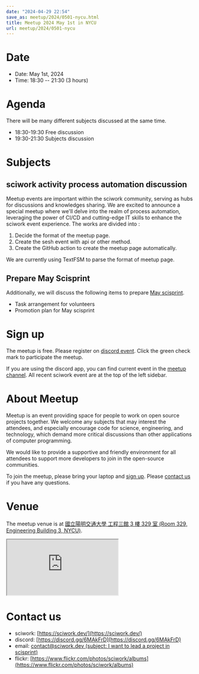 ```yaml
---
date: "2024-04-29 22:54"
save_as: meetup/2024/0501-nycu.html
title: Meetup 2024 May 1st in NYCU
url: meetup/2024/0501-nycu
---
```


# Date

- Date: May 1st, 2024
- Time: 18:30 \-- 21:30 (3 hours)

# Agenda

There will be many different subjects discussed at the same time.

- 18:30-19:30 Free discussion
- 19:30-21:30 Subjects discussion

# Subjects

## sciwork activity process automation discussion

Meetup events are important within the sciwork community, serving as
hubs for discussions and knowledges sharing. We are excited to announce
a special meetup where we\'ll delve into the realm of process
automation, leveraging the power of CI/CD and cutting-edge IT skills to
enhance the sciwork event experience. The works are divided into :

1.  Decide the format of the meetup page.
2.  Create the sesh event with api or other method.
3.  Create the GitHub action to create the meetup page automatically.

We are currently using TextFSM to parse the format of meetup page.

## Prepare May Scisprint

Additionally, we will discuss the following items to prepare [May
scisprint](https://sciwork.dev/sprint/2024/05-hsinchu).

- Task arrangement for volunteers
- Promotion plan for May scisprint

# Sign up

The meetup is free. Please register on [discord
event](https://discord.com/channels/730297880140578906/1007075707400237067/1234518963795529779).
Click the green check mark to participate the meetup.

If you are using the discord app, you can find current event in the
[meetup
channel](https://discordapp.com/channels/730297880140578906/1007075707400237067).
All recent sciwork event are at the top of the left sidebar.

# About Meetup

Meetup is an event providing space for people to work on open source
projects together. We welcome any subjects that may interest the
attendees, and especially encourage code for science, engineering, and
technology, which demand more critical discussions than other
applications of computer programming.

We would like to provide a supportive and friendly environment for all
attendees to support more developers to join in the open-source
communities.

To join the meetup, please bring your laptop and [sign up](#sign-up).
Please [contact us](#contact-us) if you have any questions.

# Venue

The meetup venue is at [國立陽明交通大學 工程三館 3 樓 329 室 (Room 329,
Engineering Building 3, NYCU)](https://goo.gl/maps/TgDYwohB3CBmQgww9).

<div
  style={{
    overflow: "hidden",
    paddingBottom: "56.25%",
    position: "relative",
    height: 0,
  }}
>
  <iframe
    src="https://www.google.com/maps/embed?pb=!1m18!1m12!1m3!1d905.5596639949631!2d120.99673777209487!3d24.787280157478236!2m3!1f0!2f0!3f0!3m2!1i1024!2i768!4f13.1!3m3!1m2!1s0x3468360f96adabd7%3A0xedfd1ba0fa6c6bf7!2z5ZyL56uL6Zm95piO5Lqk6YCa5aSn5a24IOW3peeoi-S4iemkqA!5e0!3m2!1szh-TW!2stw!4v1678519228058!5m2!1szh-TW!2stw"
    style={{
      left: 0,
      top: 0,
      height: "100%",
      width: "100%",
      position: "absolute",
      border: 0,
    }}
    allowfullscreen=""
    loading="lazy"
    referrerpolicy="no-referrer-when-downgrade"
  ></iframe>
</div>

# Contact us

- sciwork: [https://sciwork.dev/](https://sciwork.dev/)
- discord: [https://discord.gg/6MAkFrD](https://discord.gg/6MAkFrD)
- email: [contact@sciwork.dev (subject: I want to lead a project in
  scisprint)](mailto:contact@sciwork.dev?subject=[sciwork]%20I%20want%20to%20lead%20a%20project%20in%20scisprint)
- flickr: [https://www.flickr.com/photos/sciwork/albums](https://www.flickr.com/photos/sciwork/albums)
